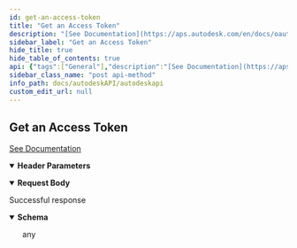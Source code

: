 ```yaml
---
id: get-an-access-token
title: "Get an Access Token"
description: "[See Documentation](https://aps.autodesk.com/en/docs/oauth/v2/reference/http/authenticate-POST/)"
sidebar_label: "Get an Access Token"
hide_title: true
hide_table_of_contents: true
api: {"tags":["General"],"description":"[See Documentation](https://aps.autodesk.com/en/docs/oauth/v2/reference/http/authenticate-POST/)","requestBody":{"content":{"application/x-www-form-urlencoded":{"schema":{"type":"object","properties":{"client_id":{"type":"string","example":"{{client_id}}"},"client_secret":{"type":"string","example":"{{client_secret}}"},"grant_type":{"type":"string","example":"client_credentials"},"scope":{"type":"string","example":"code:all data:write data:read bucket:create bucket:delete bucket:read"}}}}}},"parameters":[{"name":"Content-Type","in":"header","schema":{"type":"string"},"example":"application/x-www-form-urlencoded"}],"responses":{"200":{"description":"Successful response","content":{"application/json":{}}}},"method":"post","path":"/authentication/v1/authenticate","servers":[{"url":"https://developer.api.autodesk.com"},{"url":"http://{{contentuploadsignedurl}}"}],"info":{"title":"autodeskAPI","version":"1.0.0"},"postman":{"name":"Get an Access Token","description":{"content":"[See Documentation](https://aps.autodesk.com/en/docs/oauth/v2/reference/http/authenticate-POST/)","type":"text/plain"},"url":{"path":["authentication","v1","authenticate"],"host":["{{baseUrl}}"],"query":[],"variable":[]},"header":[{"key":"Content-Type","value":"application/x-www-form-urlencoded"},{"key":"Accept","value":"application/json"}],"method":"POST","body":{"mode":"urlencoded","urlencoded":[]}}}
sidebar_class_name: "post api-method"
info_path: docs/autodeskAPI/autodeskapi
custom_edit_url: null
---
```



## Get an Access Token



[See Documentation](https://aps.autodesk.com/en/docs/oauth/v2/reference/http/authenticate-POST/)

<details style={{"marginBottom":"1rem"}} data-collapsed={false} open={true}><summary style={{}}><strong>Header Parameters</strong></summary><div><ul><ParamsItem className={"paramsItem"} param={{"name":"Content-Type","in":"header","schema":{"type":"string"},"example":"application/x-www-form-urlencoded"}}></ParamsItem></ul></div></details><MimeTabs><TabItem label={"application/x-www-form-urlencoded"} value={"application/x-www-form-urlencoded-schema"}><details style={{}} data-collapsed={false} open={true}><summary style={{"textAlign":"left"}}><strong>Request Body</strong></summary><div style={{"textAlign":"left","marginLeft":"1rem"}}></div><ul style={{"marginLeft":"1rem"}}><SchemaItem collapsible={false} name={"client_id"} required={false} schemaName={"string"} qualifierMessage={undefined} schema={{"type":"string","example":"{{client_id}}"}}></SchemaItem><SchemaItem collapsible={false} name={"client_secret"} required={false} schemaName={"string"} qualifierMessage={undefined} schema={{"type":"string","example":"{{client_secret}}"}}></SchemaItem><SchemaItem collapsible={false} name={"grant_type"} required={false} schemaName={"string"} qualifierMessage={undefined} schema={{"type":"string","example":"client_credentials"}}></SchemaItem><SchemaItem collapsible={false} name={"scope"} required={false} schemaName={"string"} qualifierMessage={undefined} schema={{"type":"string","example":"code:all data:write data:read bucket:create bucket:delete bucket:read"}}></SchemaItem></ul></details></TabItem></MimeTabs><div><ApiTabs><TabItem label={"200"} value={"200"}><div>

Successful response

</div><div><MimeTabs schemaType={"response"}><TabItem label={"application/json"} value={"application/json"}><SchemaTabs><TabItem label={"Schema"} value={"Schema"}><details style={{}} data-collapsed={false} open={true}><summary style={{"textAlign":"left"}}><strong>Schema</strong></summary><div style={{"textAlign":"left","marginLeft":"1rem"}}></div><ul style={{"marginLeft":"1rem"}}>any</ul></details></TabItem></SchemaTabs></TabItem></MimeTabs></div></TabItem></ApiTabs></div>
      